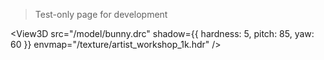 > Test-only page for development


<View3D src="/model/bunny.drc" shadow={{
  hardness: 5,
  pitch: 85,
  yaw: 60
}} envmap="/texture/artist_workshop_1k.hdr" />
